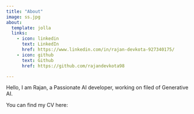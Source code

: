 ```yaml
---
title: "About"
image: ss.jpg
about:
  template: jolla
  links:
    - icon: linkedin
      text: LinkedIn
      href: https://www.linkedin.com/in/rajan-devkota-927340175/
    - icon: github
      text: Github
      href: https://github.com/rajandevkota98

---
```


Hello, I am Rajan, a Passionate AI developer, working on filed of Generative AI.

You can find my CV here:

